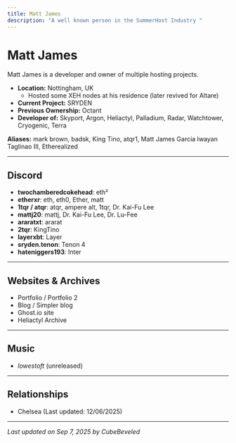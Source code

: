 ```yaml
---
title: Matt James
description: "A well known person in the SummerHost Industry "
---
```


# Matt James

Matt James is a developer and owner of multiple hosting projects.  

- **Location:** Nottingham, UK  
  - Hosted some XEH nodes at his residence (later revived for Altare)  
- **Current Project:** SRYDEN  
- **Previous Ownership:** Octant  
- **Developer of:** Skyport, Argon, Heliactyl, Palladium, Radar, Watchtower, Cryogenic, Terra  

**Aliases:** mark brown, badsk, King Tino, atqr1, Matt James Garcia Iwayan Taglinao III, Etherealized  

---

## Discord

- **twochamberedcokehead**: eth²  
- **etherxr**: eth, eth0, Ether, matt  
- **1tqr / atqr**: atqr, ampere alt, 1tqr, Dr. Kai-Fu Lee  
- **mattj20**: mattj, Dr. Kai-Fu Lee, Dr. Lu-Fee  
- **araratxt**: ararat  
- **2tqr**: KingTino  
- **layerxbt**: Layer  
- **sryden.tenon**: Tenon 4  
- **hateniggers193**: Inter  

---

## Websites & Archives

- Portfolio / Portfolio 2  
- Blog / Simpler blog  
- Ghost.io site  
- Heliactyl Archive  

---

## Music

- *lowestoft* (unreleased)  

---

## Relationships

- Chelsea (Last updated: 12/06/2025)  

---

_Last updated on Sep 7, 2025 by CubeBeveled_
